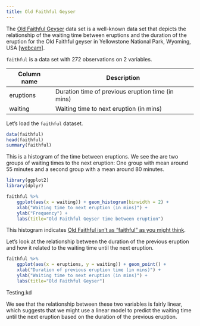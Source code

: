 ```yaml
---
title: Old Faithful Geyser
---
```


The [Old Faithful Geyser](https://stat.ethz.ch/R-manual/R-devel/library/datasets/html/faithful.html) 
data set is a well-known data set that depicts the relationship 
of the waiting time between eruptions and the duration of the 
eruption for the Old Faithful geyser in Yellowstone National 
Park, Wyoming, USA [[webcam]](http://yellowstone.net/webcams/). 

`faithful` is a data set with 272 observations on 2 variables.

Column name| Description 
--- | --- 
eruptions | Duration time of previous eruption time (in mins)
waiting	| Waiting time to next eruption (in mins)

Let's load the `faithful` dataset. 
```r
data(faithful)
head(faithful)
summary(faithful)
```


This is a histogram of the time between eruptions. We see the are two 
groups of waiting times to the next eruption: One group with mean around 
55 minutes and a second group with a mean around 80 minutes. 

```r
library(ggplot2)
library(dplyr) 

faithful %>% 
    ggplot(aes(x = waiting)) + geom_histogram(binwidth = 2) + 
    xlab("Waiting time to next eruption (in mins)") + 
    ylab("Frequency") + 
    labs(title="Old Faithful Geyser time between eruption")
```

This histogram indicates [Old Faithful isn't as "faithful" as you might think](http://people.stern.nyu.edu/jsimonof/classes/2301/pdf/geystime.pdf). 


Let's look at the relationship between the duration of the previous 
eruption and how it related to the waiting time until the next eruption.  

```r
faithful %>% 
    ggplot(aes(x = eruptions, y = waiting)) + geom_point() + 
    xlab("Duration of previous eruption time (in mins)") + 
    ylab("Waiting time to next eruption (in mins)") + 
    labs(title="Old Faithful Geyser")
```
Testing.kd

We see that the relationship between these two variables is fairly linear, 
which suggests that we might use a linear model to predict the waiting 
time until the next eruption based on the duration of the previous eruption. 
